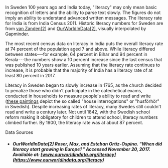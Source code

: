 In Sweden 100 years ago and India today, "literacy" may only mean basic recognition of letters and the ability to parse text slowly. The figures do not imply an ability to understand advanced written messages. The literacy rate for India is from India Census 2011. Historic literacy numbers for Sweden are from [van Zanden[2]](http://gapm.io/xriwe) and [OurWorldInData[2]](https://ourworldindata.org/literacy), visually interpolated by Gapminder.

The most recent census data on literacy in India puts the overall literacy rate at 74 percent of the population aged 7 and above. While literacy differed between states---for example, 64 percent in Bihar and 94 percent in Kerala---the numbers show a 10 percent increase since the last census that was published 10 years earlier. Assuming that the literacy rate continues to increase, it is probable that the majority of India has a literacy rate of at least 80 percent in 2017.

Literacy in Sweden began to slowly increase in 1765, as the church decided to penalize those who didn't participate in the catechetical exams, conducted in households to measure people's ability to read and write ([these paintings](https://researchingswedishroots.blogspot.se/2014/02/husforhor.html) depict the so called "house interrogations" or "husförhör" in Swedish). Despite increasing rates of literacy, many Swedes still couldn't read and write a century later. Not until 1842, with the Swedish school reform making it obligatory for children to attend school, literacy numbers climbed further. By 1900, the literacy rate was at about 87 percent.

Data Sources

-   ##### OurWorldInData[2] Roser, Max, and Esteban Ortiz-Ospina. "When did literacy start growing in Europe?" Accessed November 20, 2017. Available at: [www.ourworldindata.org/literacy](https://www.ourworldindata.org/literacy)